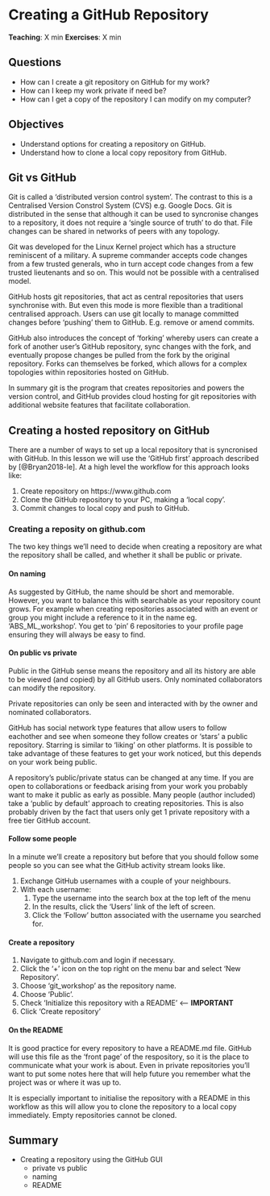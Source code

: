 # Creating a GitHub Repository

**Teaching**: X min
**Exercises**: X min

## Questions
* How can I create a git repository on GitHub for my work?
* How can I keep my work private if need be?
* How can I get a copy of the repository I can modify on my computer?

## Objectives
* Understand options for creating a repository on GitHub. 
* Understand how to clone a local copy repository from GitHub.

## Git vs GitHub

Git is called a 'distributed version control system'. The contrast to this is a
Centralised Version Constrol System (CVS) e.g. Google Docs. Git is distributed
in the sense that although it can be used to syncronise changes to a repository,
it does not require a 'single source of truth' to do that. File changes can be
shared in networks of peers with any topology.

Git was developed for the Linux Kernel project which has a structure reminiscent
of a military. A supreme commander accepts code changes from a few trusted
generals, who in turn accept code changes from a few trusted lieutenants and so
on. This would not be possible with a centralised model.

GitHub hosts git repositories, that act as central repositories that users
synchronise with. But even this mode is more flexible than a traditional
centralised approach. Users can use git locally to manage committed changes
before 'pushing' them to GitHub. E.g. remove or amend commits.

GitHub also introduces the concept of 'forking' whereby users can create a fork
of another user's GitHub repository, sync changes with the fork, and eventually propose
changes be pulled from the fork by the original repository. Forks can themselves
be forked, which allows for a complex topologies within repositories hosted on
GitHub.

In summary git is the program that creates repositories and powers the version
control, and GitHub provides cloud hosting for git repositories with additional
website features that facilitate collaboration.

## Creating a hosted repository on GitHub

There are a number of ways to set up a local repository that is syncronised with
GitHub. In this lesson we will use the 'GitHub first' approach described by
[@Bryan2018-le]. At a high level the workflow for this approach looks like:

1. Create repository on https://www.github.com
1. Clone the GitHub repository to your PC, making a 'local copy'.
1. Commit changes to local copy and push to GitHub.

### Creating a reposity on github.com

The two key things we'll need to decide when creating a repository are what the
repository shall be called, and whether it shall be public or private.

#### On naming
As suggested by GitHub, the name should be short and memorable. However, you
want to balance this with searchable as your repository count grows. For example
when creating repositories associated with an event or group you might include a
reference to it in the name eg. 'ABS_ML_workshop'. You get to 'pin' 6 repositories
to your profile page ensuring they will always be easy to find.

#### On public vs private
Public in the GitHub sense means the repository and all its history are able to
be viewed (and copied) by all GitHub users. Only nominated collaborators can
modify the repository.

Private repositories can only be seen and interacted with by the owner and
nominated collaborators.

GitHub has social network type features that allow users to follow eachother and
see when someone they follow creates or 'stars' a public repository. Starring is
similar to 'liking' on other platforms. It is possible to take advantage of
these features to get your work noticed, but this depends on your work being
public. 

A repository's public/private status can be changed at any time. If you are open
to collaborations or feedback arising from your work you probably want to make
it public as early as possible. Many people (author included) take a 'public by
default' approach to creating repositories. This is also probably driven by the
fact that users only get 1 private repository with a free tier GitHub account.

#### Follow some people {.exercise}
In a minute we'll create a repository but before that you should follow some
people so you can see what the GitHub activity stream looks like.

1. Exchange GitHub usernames with a couple of your neighbours.
1. With each username: 
    1. Type the username into the search box at the top left of the menu
    1. In the results, click the 'Users' link of the left of screen.
    1. Click the 'Follow' button associated with the username you searched for.

#### Create a repository {.exercise}

1. Navigate to github.com and login if necessary.
1. Click the '+' icon on the top right on the menu bar and select 'New Repository'.
1. Choose 'git_workshop' as the repository name.
1. Choose 'Public'.
1. Check 'Initialize this repository with a README' <-- **IMPORTANT**
1. Click 'Create repository'

#### On the README
It is good practice for every repository to have a README.md file. GitHub will
use this file as the 'front page' of the respository, so it is the place to
communicate what your work is about. Even in private repositories you'll want
to put some notes here that will help future you remember what the project was
or where it was up to.

It is especially important to initialise the repository with a README in this
workflow as this will allow you to clone the repository to a local copy
immediately. Empty repositories cannot be cloned.

## Summary

* Creating a repository using the GitHub GUI
  - private vs public
  - naming
  - README

